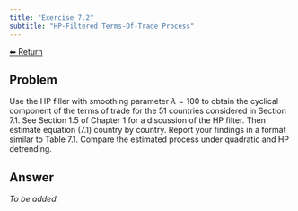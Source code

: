 ```yaml
---
title: "Exercise 7.2"
subtitle: "HP-Filtered Terms-Of-Trade Process"
---
```

<a class="return-button" href="index.qmd">⬅ Return</a>

## Problem

Use the HP filler with  smoothing parameter $\lambda=100$ to obtain the cyclical component of the terms of trade for the 51 countries considered in Section 7.1. See Section 1.5 of Chapter 1 for a discussion of the HP filter. Then estimate equation (7.1) country by country. Report your findings in a format similar to Table 7.1. Compare the estimated process under quadratic and HP detrending. 

## Answer

_To be added._
